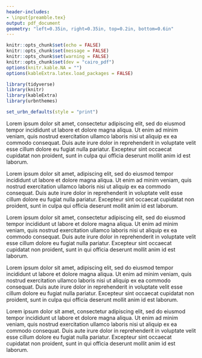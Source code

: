 ```yaml
---
header-includes:
- \input{preamble.tex}
output: pdf_document
geometry: "left=0.35in, right=0.35in, top=0.2in, bottom=0.6in"
---
```

\raggedright
```r
knitr::opts_chunk$set(echo = FALSE)
knitr::opts_chunk$set(message = FALSE)
knitr::opts_chunk$set(warning = FALSE)
knitr::opts_chunk$set(dev = "cairo_pdf")
options(knitr.kable.NA = "")
options(kableExtra.latex.load_packages = FALSE)

library(tidyverse)
library(knitr)
library(kableExtra)
library(urbnthemes)

set_urbn_defaults(style = "print")
```

\begin{tcolorbox}[grow to left by=.35in, enlarge top by=-0.2in, boxrule=0pt, arc=0pt, colback=black, width=\paperwidth]

\setlength\intextsep{0mm}
\ojologo

\vspace{10mm}\hspace{0.17in}\begin{ojomainheader}
\ojotitle{\color{white}~~Title of a Simple Factsheet Template} \vspace{2mm}
\ojosubtitle{\color{white}~~Analysis by Open Justice Oklahoma Director}
\ojosubtitle{\color{white}~~Ryan Gentzler / rgentzler@okpolicy.org}
\end{ojomainheader} \vspace{6mm}

\end{tcolorbox}
 \vspace{3mm}

Lorem ipsum dolor sit amet, consectetur adipiscing elit, sed do eiusmod tempor incididunt ut labore et dolore magna aliqua. Ut enim ad minim veniam, quis nostrud exercitation ullamco laboris nisi ut aliquip ex ea commodo consequat. Duis aute irure dolor in reprehenderit in voluptate velit esse cillum dolore eu fugiat nulla pariatur. Excepteur sint occaecat cupidatat non proident, sunt in culpa qui officia deserunt mollit anim id est laborum.

\ojoheading{~Heading}

Lorem ipsum dolor sit amet, adipiscing elit, sed do eiusmod tempor incididunt ut labore et dolore magna aliqua. Ut enim ad minim veniam, quis nostrud exercitation ullamco laboris nisi ut aliquip ex ea commodo consequat. Duis aute irure dolor in reprehenderit in voluptate velit esse cillum dolore eu fugiat nulla pariatur. Excepteur sint occaecat cupidatat non proident, sunt in culpa qui officia deserunt mollit anim id est laborum.

Lorem ipsum dolor sit amet, consectetur adipiscing elit, sed do eiusmod tempor incididunt ut labore et dolore magna aliqua. Ut enim ad minim veniam, quis nostrud exercitation ullamco laboris nisi ut aliquip ex ea commodo consequat. Duis aute irure dolor in reprehenderit in voluptate velit esse cillum dolore eu fugiat nulla pariatur. Excepteur sint occaecat cupidatat non proident, sunt in qui officia deserunt mollit anim id est laborum.

\footer{}

\newpage{}

\begin{tcolorbox}[grow to left by=.35in, enlarge top by=-0.2in, boxrule=0pt, arc=0pt, colback=black, width=\paperwidth]

\coppedojologo

\vspace{10mm}\hspace{0.17in}\begin{ojomainheader}
\ojotitle{\color{white}~~Title of a Simple Factsheet Template} \vspace{2mm}
\end{ojomainheader} \vspace{6mm}

\end{tcolorbox}
\vspace{3mm}

\ojoheading{~Heading page 2}

Lorem ipsum dolor sit amet, adipiscing elit, sed do eiusmod tempor incididunt ut labore et dolore magna aliqua. Ut enim ad minim veniam, quis nostrud exercitation ullamco laboris nisi ut aliquip ex ea commodo consequat. Duis aute irure dolor in reprehenderit in voluptate velit esse cillum dolore eu fugiat nulla pariatur. Excepteur sint occaecat cupidatat non proident, sunt in culpa qui officia deserunt mollit anim id est laborum.

Lorem ipsum dolor sit amet, consectetur adipiscing elit, sed do eiusmod tempor incididunt ut labore et dolore magna aliqua. Ut enim ad minim veniam, quis nostrud exercitation ullamco laboris nisi ut aliquip ex ea commodo consequat. Duis aute irure dolor in reprehenderit in voluptate velit esse cillum dolore eu fugiat nulla pariatur. Excepteur sint occaecat cupidatat non proident, sunt in qui officia deserunt mollit anim id est laborum.

\footer{}

